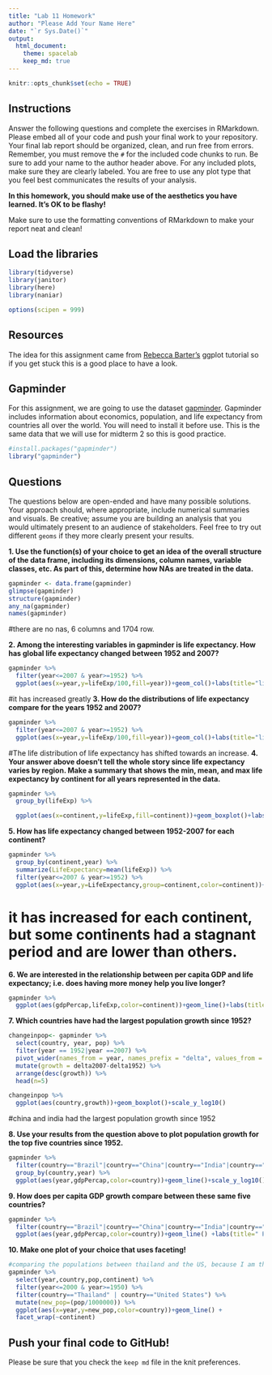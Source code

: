 ```yaml
---
title: "Lab 11 Homework"
author: "Please Add Your Name Here"
date: "`r Sys.Date()`"
output:
  html_document: 
    theme: spacelab
    keep_md: true
---
```


```r
knitr::opts_chunk$set(echo = TRUE)
```

## Instructions
Answer the following questions and complete the exercises in RMarkdown. Please embed all of your code and push your final work to your repository. Your final lab report should be organized, clean, and run free from errors. Remember, you must remove the `#` for the included code chunks to run. Be sure to add your name to the author header above. For any included plots, make sure they are clearly labeled. You are free to use any plot type that you feel best communicates the results of your analysis.  

**In this homework, you should make use of the aesthetics you have learned. It's OK to be flashy!**

Make sure to use the formatting conventions of RMarkdown to make your report neat and clean!  

## Load the libraries
```r
library(tidyverse)
library(janitor)
library(here)
library(naniar)
``` 

```r
options(scipen = 999)
```

## Resources
The idea for this assignment came from [Rebecca Barter's](http://www.rebeccabarter.com/blog/2017-11-17-ggplot2_tutorial/) ggplot tutorial so if you get stuck this is a good place to have a look.  

## Gapminder
For this assignment, we are going to use the dataset [gapminder](https://cran.r-project.org/web/packages/gapminder/index.html). Gapminder includes information about economics, population, and life expectancy from countries all over the world. You will need to install it before use. This is the same data that we will use for midterm 2 so this is good practice.
```r
#install.packages("gapminder")
library("gapminder")
```

## Questions
The questions below are open-ended and have many possible solutions. Your approach should, where appropriate, include numerical summaries and visuals. Be creative; assume you are building an analysis that you would ultimately present to an audience of stakeholders. Feel free to try out different `geoms` if they more clearly present your results.  

**1. Use the function(s) of your choice to get an idea of the overall structure of the data frame, including its dimensions, column names, variable classes, etc. As part of this, determine how NAs are treated in the data.**  
```r
gapminder <- data.frame(gapminder)
glimpse(gapminder)
structure(gapminder)
any_na(gapminder)
names(gapminder)
```
#there are no nas, 6 columns and 1704 row.

**2. Among the interesting variables in gapminder is life expectancy. How has global life expectancy changed between 1952 and 2007?**
```r
gapminder %>%
  filter(year<=2007 & year>=1952) %>%
  ggplot(aes(x=year,y=lifeExp/100,fill=year))+geom_col()+labs(title="life exp over the years",y="life expectancy")
```

#it has increased greatly
**3. How do the distributions of life expectancy compare for the years 1952 and 2007?**
```r
gapminder %>%
  filter(year<=2007 & year>=1952) %>%
  ggplot(aes(x=year,y=lifeExp/100,fill=year))+geom_col()+labs(title="life exp over the years",y="life expectancy")
```
#The life distribution of life expectancy has shifted towards an increase.
**4. Your answer above doesn't tell the whole story since life expectancy varies by region. Make a summary that shows the min, mean, and max life expectancy by continent for all years represented in the data.**
```r
gapminder %>%
  group_by(lifeExp) %>%

  ggplot(aes(x=continent,y=lifeExp,fill=continent))+geom_boxplot()+labs(title="life expectancy by continent")
```


**5. How has life expectancy changed between 1952-2007 for each continent?**
```r
gapminder %>%
  group_by(continent,year) %>%
  summarize(LifeExpectancy=mean(lifeExp)) %>%
  filter(year<=2007 & year>=1952) %>%
  ggplot(aes(x=year,y=LifeExpectancy,group=continent,color=continent))+geom_line()+labs(title="life expectancy btween 1952 and 2007")
```
# it has increased for each continent, but some continents had a stagnant period and are lower than others.


**6. We are interested in the relationship between per capita GDP and life expectancy; i.e. does having more money help you live longer?**
```r
gapminder %>%
  ggplot(aes(gdpPercap,lifeExp,color=continent))+geom_line()+labs(title="life expectancy vs gdp",y="life expectancy",x="per capita GDP")+theme(plot.title=element_text(size=rel(1.5),hjust=.5))
```

**7. Which countries have had the largest population growth since 1952?**
```r
changeinpop<- gapminder %>% 
  select(country, year, pop) %>% 
  filter(year == 1952|year ==2007) %>% 
  pivot_wider(names_from = year, names_prefix = "delta", values_from = pop) %>% 
  mutate(growth = delta2007-delta1952) %>% 
  arrange(desc(growth)) %>%
  head(n=5)

```

```r
changeinpop %>%
  ggplot(aes(country,growth))+geom_boxplot()+scale_y_log10()
```
#china and india had the largest population growth since 1952

**8. Use your results from the question above to plot population growth for the top five countries since 1952.**
```r
gapminder %>%
  filter(country=="Brazil"|country=="China"|country=="India"|country=="Indonesia"|country=="United States") %>%
  group_by(country,year) %>%
  ggplot(aes(year,gdpPercap,color=country))+geom_line()+scale_y_log10()+labs(title=" change in population over the years for the top 5",y="percapita ")
```

**9. How does per capita GDP growth compare between these same five countries?**
```r
gapminder %>% 
  filter(country=="Brazil"|country=="China"|country=="India"|country=="Indonesia"|country=="United States") %>%
  ggplot(aes(year,gdpPercap,color=country))+geom_line() +labs(title=" Per capita gdp growth over the years for the top 5")
```

**10. Make one plot of your choice that uses faceting!**

```r
#comparing the populations between thailand and the US, because I am thai and and a US Citizen
gapminder %>% 
  select(year,country,pop,continent) %>%
  filter(year<=2000 & year>=1950) %>%
  filter(country=="Thailand" | country=="United States") %>%
  mutate(new_pop=(pop/1000000)) %>%
  ggplot(aes(x=year,y=new_pop,color=country))+geom_line() +
  facet_wrap(~continent)
```


## Push your final code to GitHub!
Please be sure that you check the `keep md` file in the knit preferences. 